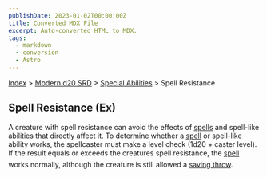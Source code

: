 ```yaml
---
publishDate: 2023-01-02T00:00:00Z
title: Converted MDX File
excerpt: Auto-converted HTML to MDX.
tags:
  - markdown
  - conversion
  - Astro
---
```






[Index](-index) > [Modern d20 SRD](modern-d20-srd-index) > [Special Abilities](modern-d20-srd-special-abilities-index) > Spell Resistance




## Spell Resistance (Ex)


A creature with spell resistance can avoid the effects of [spells](modern-d20-srd-fx-index) and spell-like abilities that directly affect it. To determine whether a [spell](modern-d20-srd-fx-index) or spell-like ability works, the spellcaster must make a level check (1d20 + caster level). If the result equals or exceeds the creatures spell resistance, the [spell](modern-d20-srd-fx-index) works normally, although the creature is still allowed a [saving
    throw](modern-d20-srd-basics-saving-throws).



